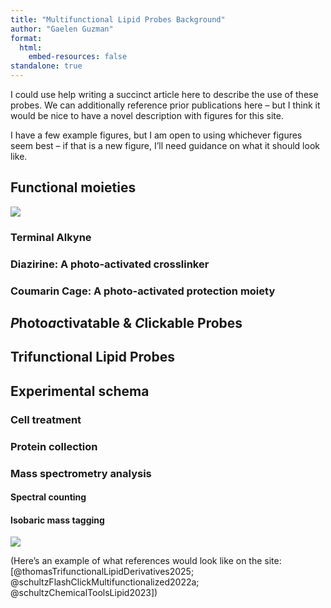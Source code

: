 ```yaml
---
title: "Multifunctional Lipid Probes Background"
author: "Gaelen Guzman"
format: 
  html:
    embed-resources: false
standalone: true
---
```


I could use help writing a succinct article here to describe the use of these probes. We can additionally reference prior publications here -- but I think it would be nice to have a novel description with figures for this site.

I have a few example figures, but I am open to using whichever figures seem best -- if that is a new figure, I'll need guidance on what it should look like.

## Functional moieties

:::{.border}
![](/LipidProbe/Structures/SphingosineStructure.png){group="ProbePrimer"}
:::

### Terminal Alkyne

### Diazirine: A photo-activated crosslinker

### Coumarin Cage: A photo-activated protection moiety

## *P*hoto*a*ctivatable & *C*lickable Probes

## Trifunctional Lipid Probes

## Experimental schema

### Cell treatment

### Protein collection

### Mass spectrometry analysis

#### Spectral counting

#### Isobaric mass tagging



:::{.border}
![](SiteFigures/BaselineProteomics_ExperimentalDesign.png){group="Overview_gallery"}
:::

\br

(Here's an example of what references would look like on the site: [@thomasTrifunctionalLipidDerivatives2025; @schultzFlashClickMultifunctionalized2022a; @schultzChemicalToolsLipid2023])
